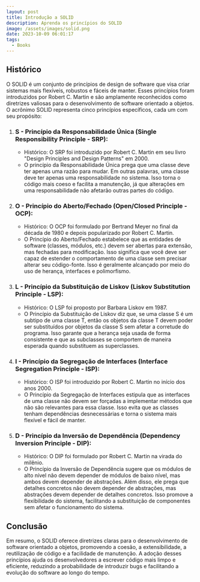 ```yaml
---
layout: post
title: Introdução a SOLID
description: Aprenda os princípios do SOLID
image: /assets/images/solid.png
date: 2023-10-09 06:01:17
tags:
  - Books
---
```

## H﻿istórico

O SOLID é um conjunto de princípios de design de software que visa criar sistemas mais flexíveis, robustos e fáceis de manter. Esses princípios foram introduzidos por Robert C. Martin e são amplamente reconhecidos como diretrizes valiosas para o desenvolvimento de software orientado a objetos. O acrônimo SOLID representa cinco princípios específicos, cada um com seu propósito:



1. ### **S - Princípio da Responsabilidade Única (Single Responsibility Principle - SRP):**

   * Histórico: O SRP foi introduzido por Robert C. Martin em seu livro "Design Principles and Design Patterns" em 2000.
   * O princípio da Responsabilidade Única prega que uma classe deve ter apenas uma razão para mudar. Em outras palavras, uma classe deve ter apenas uma responsabilidade no sistema. Isso torna o código mais coeso e facilita a manutenção, já que alterações em uma responsabilidade não afetarão outras partes do código.
2. ### **O - Princípio do Aberto/Fechado (Open/Closed Principle - OCP):**

   * Histórico: O OCP foi formulado por Bertrand Meyer no final da década de 1980 e depois popularizado por Robert C. Martin.
   * O Princípio do Aberto/Fechado estabelece que as entidades de software (classes, módulos, etc.) devem ser abertas para extensão, mas fechadas para modificação. Isso significa que você deve ser capaz de estender o comportamento de uma classe sem precisar alterar seu código-fonte. Isso é geralmente alcançado por meio do uso de herança, interfaces e polimorfismo.
3. ### **L - Princípio da Substituição de Liskov (Liskov Substitution Principle - LSP):**

   * Histórico: O LSP foi proposto por Barbara Liskov em 1987.
   * O Princípio da Substituição de Liskov diz que, se uma classe S é um subtipo de uma classe T, então os objetos da classe T devem poder ser substituídos por objetos da classe S sem afetar a corretude do programa. Isso garante que a herança seja usada de forma consistente e que as subclasses se comportem de maneira esperada quando substituem as superclasses.
4. ### **I - Princípio da Segregação de Interfaces (Interface Segregation Principle - ISP):**

   * Histórico: O ISP foi introduzido por Robert C. Martin no início dos anos 2000.
   * O Princípio da Segregação de Interfaces estipula que as interfaces de uma classe não devem ser forçadas a implementar métodos que não são relevantes para essa classe. Isso evita que as classes tenham dependências desnecessárias e torna o sistema mais flexível e fácil de manter.
5. ### **D - Princípio da Inversão de Dependência (Dependency Inversion Principle - DIP):**

   * Histórico: O DIP foi formulado por Robert C. Martin na virada do milênio.
   * O Princípio da Inversão de Dependência sugere que os módulos de alto nível não devem depender de módulos de baixo nível, mas ambos devem depender de abstrações. Além disso, ele prega que detalhes concretos não devem depender de abstrações, mas abstrações devem depender de detalhes concretos. Isso promove a flexibilidade do sistema, facilitando a substituição de componentes sem afetar o funcionamento do sistema.

## C﻿onclusão

Em resumo, o SOLID oferece diretrizes claras para o desenvolvimento de software orientado a objetos, promovendo a coesão, a extensibilidade, a reutilização de código e a facilidade de manutenção. A adoção desses princípios ajuda os desenvolvedores a escrever código mais limpo e eficiente, reduzindo a probabilidade de introduzir bugs e facilitando a evolução do software ao longo do tempo.
